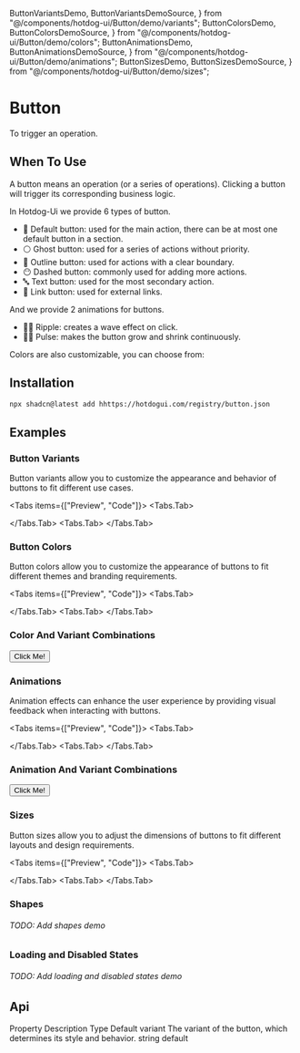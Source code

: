   ButtonVariantsDemo,
  ButtonVariantsDemoSource,
} from "@/components/hotdog-ui/Button/demo/variants";
  ButtonColorsDemo,
  ButtonColorsDemoSource,
} from "@/components/hotdog-ui/Button/demo/colors";
  ButtonAnimationsDemo,
  ButtonAnimationsDemoSource,
} from "@/components/hotdog-ui/Button/demo/animations";
  ButtonSizesDemo,
  ButtonSizesDemoSource,
} from "@/components/hotdog-ui/Button/demo/sizes";

# Button

To trigger an operation.

## When To Use

A button means an operation (or a series of operations). Clicking a button will trigger its corresponding business logic.

In Hotdog-Ui we provide 6 types of button.

- 🔵 Default button: used for the main action, there can be at most one default button in a section.
- ⚪️ Ghost button: used for a series of actions without priority.
- 🔳 Outline button: used for actions with a clear boundary.
- 😶 Dashed button: commonly used for adding more actions.
- 🔤 Text button: used for the most secondary action.
- 🔗 Link button: used for external links.

And we provide 2 animations for buttons.

- 🏃‍♂️ Ripple: creates a wave effect on click.
- 🏃‍♀️ Pulse: makes the button grow and shrink continuously.

Colors are also customizable, you can choose from:

<Colors />

## Installation

```sh npm2yarn
npx shadcn@latest add hhttps://hotdogui.com/registry/button.json
```

## Examples

### Button Variants

Button variants allow you to customize the appearance and behavior of buttons to fit different use cases.

<Tabs items={["Preview", "Code"]}>
  <Tabs.Tab>
    <Section>
      <ButtonVariantsDemo />
    </Section>
  </Tabs.Tab>
  <Tabs.Tab>
    <ButtonVariantsDemoSource />
  </Tabs.Tab>
</Tabs>

### Button Colors

Button colors allow you to customize the appearance of buttons to fit different themes and branding requirements.

<Tabs items={["Preview", "Code"]}>
  <Tabs.Tab>
    <Section>
      <ButtonColorsDemo />
    </Section>
  </Tabs.Tab>
  <Tabs.Tab>
    <ButtonColorsDemoSource />
  </Tabs.Tab>
</Tabs>

### Color And Variant Combinations

<Section>
  <ComponentGenerator
    fields={["variant", "color"]}
    values={[
      ["default", "ghost", "outline", "dashed", "text", "link"],
      ["primary", "secondary", "success", "warning", "danger", "info", "sharp"],
    ]}
    direction="horizontal"
  >
    <Button>Click Me!</Button>
  </ComponentGenerator>
</Section>

### Animations

Animation effects can enhance the user experience by providing visual feedback when interacting with buttons.

<Tabs items={["Preview", "Code"]}>
  <Tabs.Tab>
    <Section>
      <ButtonAnimationsDemo />
    </Section>
  </Tabs.Tab>
  <Tabs.Tab>
    <ButtonAnimationsDemoSource />
  </Tabs.Tab>
</Tabs>

### Animation And Variant Combinations

<Section>
  <ComponentGenerator
    fields={["variant", "animation"]}
    values={[
      ["default", "ghost", "outline", "dashed", "text", "link"],
      ["ripple", "pulse", "shine", "press", "none"],
    ]}
    direction="vertical"
  >
    <Button color="secondary">Click Me!</Button>
  </ComponentGenerator>
</Section>

### Sizes

Button sizes allow you to adjust the dimensions of buttons to fit different layouts and design requirements.

<Tabs items={["Preview", "Code"]}>
  <Tabs.Tab>
    <Section>
      <ButtonSizesDemo />
    </Section>
  </Tabs.Tab>
  <Tabs.Tab>
    <ButtonSizesDemoSource />
  </Tabs.Tab>
</Tabs>

### Shapes

###### TODO: Add shapes demo

### Loading and Disabled States

###### TODO: Add loading and disabled states demo

## Api

<Table>
  <thead className="border-0">
    <Table.Tr>
      <Table.Th>Property</Table.Th>
      <Table.Th>Description</Table.Th>
      <Table.Th>Type</Table.Th>
      <Table.Th>Default</Table.Th>
    </Table.Tr>
  </thead>
  <tbody>
    <Table.Tr>
      <Table.Td>variant</Table.Td>
      <Table.Td>
        The variant of the button, which determines its style and behavior.
      </Table.Td>
      <Table.Td>string</Table.Td>
      <Table.Td>default</Table.Td>
    </Table.Tr>
  </tbody>
</Table>

